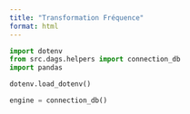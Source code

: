 ```yaml
---
title: "Transformation Fréquence"
format: html
---
```



```python
import dotenv
from src.dags.helpers import connection_db
import pandas
```


```python
dotenv.load_dotenv()
```


```python
engine = connection_db()
```
